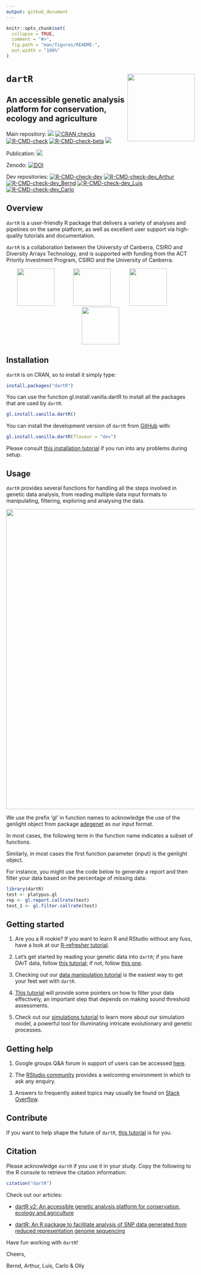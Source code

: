 ```yaml
---
output: github_document
---
```


<!-- README.md is generated from README.Rmd. Please edit that file -->

```r
knitr::opts_chunk$set(
  collapse = TRUE,
  comment = "#>",
  fig.path = "man/figures/README-",
  out.width = "100%"
)
```

# `dartR` <img src='man/figures/dartRlogo.png' align="right" height="180" />
## An accessible genetic analysis platform for conservation, ecology and agriculture

<!-- badges: start -->
Main repository: 
[![](https://www.r-pkg.org/badges/version/dartR?color=blue)](https://cran.r-project.org/package=dartR)
[![CRAN checks](https://cranchecks.info/badges/summary/dartR)](https://cran.r-project.org/web/checks/check_results_dartR.html)
[![R-CMD-check](https://github.com/green-striped-gecko/dartR/workflows/R-CMD-check/badge.svg)](https://github.com/green-striped-gecko/dartR/actions)
[![R-CMD-check-beta](https://github.com/green-striped-gecko/dartR/actions/workflows/R-CMD-check-beta.yaml/badge.svg?branch=beta)](https://github.com/green-striped-gecko/dartR/actions/workflows/R-CMD-check-beta.yaml)
 [![](http://cranlogs.r-pkg.org/badges/last-week/dartR?color=orange)](https://cran.r-project.org/package=dartR)
<!-- badges: end -->

Publication:
[![](https://img.shields.io/badge/doi-10.1111/1755--0998.12745-00cccc.svg)](https://doi.org/10.1111/1755-0998.12745)
 
Zenodo: 
[![DOI](https://zenodo.org/badge/86640709.svg)](https://zenodo.org/badge/latestdoi/86640709)  

<!-- badges: start -->
Dev repositories: 
[![R-CMD-check-dev](https://github.com/green-striped-gecko/dartR/actions/workflows/R-CMD-check-dev.yaml/badge.svg?branch=dev)](https://github.com/green-striped-gecko/dartR/actions/workflows/R-CMD-check-dev.yaml)
[![R-CMD-check-dev_Arthur](https://github.com/green-striped-gecko/dartR/actions/workflows/R-CMD-check-dev_Arthur.yaml/badge.svg?branch=dev_arthur)](https://github.com/green-striped-gecko/dartR/actions/workflows/R-CMD-check-dev_Arthur.yaml)
[![R-CMD-check-dev_Bernd](https://github.com/green-striped-gecko/dartR/actions/workflows/R-CMD-check-dev_Bernd.yaml/badge.svg?branch=dev_bernd)](https://github.com/green-striped-gecko/dartR/actions/workflows/R-CMD-check-dev_Bernd.yaml)
[![R-CMD-check-dev_Luis](https://github.com/green-striped-gecko/dartR/actions/workflows/R-CMD-check-dev_Luis.yaml/badge.svg?branch=dev_luis)](https://github.com/green-striped-gecko/dartR/actions/workflows/R-CMD-check-dev_Luis.yaml)
[![R-CMD-check-dev_Carlo](https://github.com/green-striped-gecko/dartR/actions/workflows/R-CMD-check-dev_Carlo.yaml/badge.svg?branch=dev_carlo)](https://github.com/green-striped-gecko/dartR/actions/workflows/R-CMD-check-dev_Carlo.yaml)
<!-- badges: end -->

## Overview

`dartR` is a user-friendly R package that delivers a variety of analyses and pipelines on the same platform, as well as excellent user support via high-quality tutorials and documentation.

`dartR` is a collaboration between the University of Canberra, CSIRO and Diversity Arrays Technology, and is supported with funding from the ACT Priority Investment Program, CSIRO and the University of Canberra.

<p align="center">
<img src='man/figures/UC.png' height="100"/>
&emsp;&emsp;&emsp;
<img src='man/figures/csiro_logo.png' height="100"/>
&emsp;&emsp;&emsp;
<img src='man/figures/DArT-removebg-preview.png' height="100"/>
&emsp;&emsp;&emsp;
<img src='man/figures/ACT.png' height="100"/>
</p>

## Installation

`dartR` is on CRAN, so to install it simply type:

```r
install.packages("dartR")
```

You can use the function gl.install.vanilla.dartR to install all the packages that are used by `dartR`.

```r
gl.install.vanilla.dartR()
```

You can install the development version of `dartR` from [GitHub](https://github.com/) with:

``` r
gl.install.vanilla.dartR(flavour = "dev")
```

Please consult [this installation tutorial][installation_tutorial] if you run into any problems during setup.

## Usage

`dartR` provides several functions for handling all the steps involved in genetic data analysis, from reading multiple data input formats to manipulating, filtering, exploring and analysing the data.

<p align="center">
<img src='man/figures/Figure_1.png' width="800"/>
</p>

We use the prefix ‘gl’ in function names to acknowledge the use of the genlight object from package [adegenet][adegenet] as our input format. 

In most cases, the following term in the function name indicates a subset of functions. 

Similarly, in most cases the first function parameter (input) is the genlight object. 

For instance, you might use the code below to generate a report and then filter your data based on the percentage of missing data:

```r
library(dartR)
test <- platypus.gl
rep <- gl.report.callrate(test)
test_1 <- gl.filter.callrate(test)
```

## Getting started

1. Are you a R rookie? If you want to learn R and RStudio without any fuss, have a look at our [R-refresher tutorial][intro_tutorial].

2. Let's get started by reading your genetic data into `dartR`; if you have DArT data, follow [this tutorial][input_tutorial_1]; if not, follow [this one][input_tutorial_2].

3. Checking out our [data manipulation tutorial][data_tutorial] is the easiest way to get your feet wet with `dartR`.

4. [This tutorial][filtering_tutorial] will provide some pointers on how to filter your data effectively, an important step that depends on making sound threshold assessments.

5. Check out our [simulations tutorial][sim_tutorial] to learn more about our simulation model, a powerful tool for illuminating intricate evolutionary and genetic processes.

## Getting help 

1.  Google groups Q&A forum in support of users can be accessed [here][google_groups].

2. The [RStudio community][community] provides a welcoming environment in which to ask any enquiry.

3. Answers to frequently asked topics may usually be found on [Stack Overflow][so].

## Contribute 

If you want to help shape the future of `dartR`, [this tutorial][developer_tutorial] is for you.

## Citation 

Please acknowledge `dartR` if you use it in your study. Copy the following to the R console to retrieve the citation information:

```r
citation("dartR")
```

Check out our articles:

- [dartR v2: An accessible genetic analysis platform for conservation, ecology and agriculture][article_2]

- [dartR: An R package to facilitate analysis of SNP data generated from reduced representation genome sequencing][article_1]

Have fun working with `dartR`! 

Cheers,

Bernd, Arthur, Luis, Carlo & Olly 

[intro_tutorial]: http://georges.biomatix.org/storage/app/media/uploaded-files/Tutorial_1_dartR_RStudio_Refresher_22-Dec-21.pdf
[input_tutorial_1]: http://georges.biomatix.org/storage/app/media/uploaded-files/tutorial3adartrdatastructuresandinput22-dec-21-2.pdf
[input_tutorial_2]: http://georges.biomatix.org/storage/app/media/uploaded-files/tutorial3bdartrdatastructuresandinputfromsourcesotherthandartlmagv2-2.pdf
[data_tutorial]: http://georges.biomatix.org/storage/app/media/uploaded-files/tutorial4dartrdatamanipulation22-dec-21-3.pdf
[filtering_tutorial]: http://georges.biomatix.org/storage/app/media/uploaded-files/tutorial5dartrbasicfiltering22-dec-21-2.pdf
[developer_tutorial]: http://georges.biomatix.org/storage/app/media/uploaded-files/Tutorial_0_dartR_for_the_Developer_2.0_19-Feb-22.pdf
[installation_tutorial]: https://github.com/green-striped-gecko/dartR/wiki/Installation-tutorial
[sim_tutorial]: https://github.com/green-striped-gecko/dartR/wiki/Simulations-tutorial
[google_groups]: https://groups.google.com/g/dartr?pli=1
[article_1]: https://doi.org/10.1111/1755-0998.12745
[article_2]: https://doi.org/10.1111/2041-210X.13918
[community]: https://community.rstudio.com/
[so]: https://stackoverflow.com/questions/tagged/r
[adegenet]: https://doi.org/10.1093/bioinformatics/btn129
